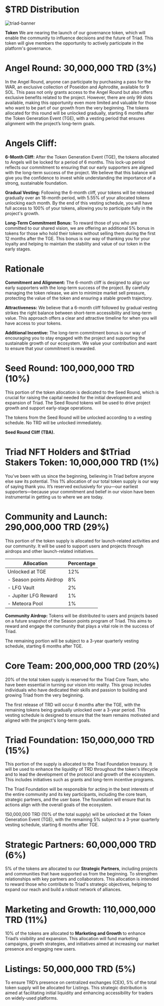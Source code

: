 

<HeroPattern />

# **$TRD Distribution**

![triad-banner](/images/tokenomics.webp)

**Token** We are nearing the launch of our governance token, which will enable the community to influence decisions and the future of Triad. This token will give members the opportunity to actively participate in the platform's governance.

# **Angel Round: 30,000,000 TRD (3%)**
In the Angel Round, anyone can participate by purchasing a pass for the WAR, an exclusive collection of Poseidon and Aphrodite, available for 9 SOL. This pass not only grants access to the Angel Round but also offers exclusive benefits related to the project. However, there are only 99 slots available, making this opportunity even more limited and valuable for those who want to be part of our growth from the very beginning. The tokens allocated for this round will be unlocked gradually, starting 6 months after the Token Generation Event (TGE), with a vesting period that ensures alignment with the project’s long-term goals.

# **Angels Cliff:**

**6-Month Cliff:** After the Token Generation Event (TGE), the tokens allocated to Angels will be locked for a period of 6 months. This lock-up period reflects our commitment to ensuring that our early supporters are aligned with the long-term success of the project. We believe that this balance will give you the confidence to invest while understanding the importance of a strong, sustainable foundation.

**Gradual Vesting:** Following the 6-month cliff, your tokens will be released gradually over an 18-month period, with 5.55% of your allocated tokens unlocking each month. By the end of this vesting schedule, you will have full access to 100% of your tokens, allowing you to participate fully in the project's growth.

**Long-Term Commitment Bonus:** To reward those of you who are committed to our shared vision, we are offering an additional 5% bonus in tokens for those who hold their tokens without selling them during the first 12 months after the TGE. This bonus is our way of thanking you for your loyalty and helping to maintain the stability and value of our token in the early stages.

# **Rationale**

**Commitment and Alignment:** The 6-month cliff is designed to align our early supporters with the long-term success of the project. By carefully managing the token release, we aim to minimize market sell pressure, protecting the value of the token and ensuring a stable growth trajectory.

**Attractiveness:** We believe that a 6-month cliff followed by gradual vesting strikes the right balance between short-term accessibility and long-term value. This approach offers a clear and attractive timeline for when you will have access to your tokens.

**Additional Incentive:** The long-term commitment bonus is our way of encouraging you to stay engaged with the project and supporting the sustainable growth of our ecosystem. We value your contribution and want to ensure that your commitment is rewarded.

# **Seed Round: 100,000,000 TRD (10%)**
This portion of the token allocation is dedicated to the Seed Round, which is crucial for raising the capital needed for the initial development and expansion of Triad. The Seed Round tokens will be used to drive project growth and support early-stage operations.

The tokens from the Seed Round will be unlocked according to a vesting schedule. No TRD will be unlocked immediately.

**Seed Round Cliff**
**(TBA).**

# **Triad NFT Holders and $tTriad Stakers Token: 10,000,000 TRD (1%)**
You’ve been with us since the beginning, believing in Triad before anyone else saw its potential. This 1% allocation of our total token supply is our way of saying thank you. It’s reserved exclusively for you—our earliest supporters—because your commitment and belief in our vision have been instrumental in getting us to where we are today.

# **Community and Launch: 290,000,000 TRD (29%)**

This portion of the token supply is allocated for launch-related activities and our community. It will be used to support users and projects through airdrops and other launch-related initiatives.

| Allocation                   | Percentage |
|------------------------------|------------|
| Unlocked at TGE              | 12%        |
| - Season points Airdrop      | 8%         |
| - LFG Vault                  | 2%         |
| - Jupiter LFG Reward         | 1%         |
| - Meteora Pool               | 1%         |

**Community Airdrop:** Tokens will be distributed to users and projects based on a future snapshot of the Season points program of Triad. This aims to reward and engage the community that plays a vital role in the success of Triad.

The remaining portion will be subject to a 3-year quarterly vesting schedule, starting 6 months after TGE.

# **Core Team: 200,000,000 TRD (20%)**

20% of the total token supply is reserved for the Triad Core Team, who have been essential in turning our vision into reality. This group includes individuals who have dedicated their skills and passion to building and growing Triad from the very beginning.

The first release of TRD will occur 6 months after the TGE, with the remaining tokens being gradually unlocked over a 3-year period. This vesting schedule is designed to ensure that the team remains motivated and aligned with the project's long-term goals.

# **Triad Foundation: 150,000,000 TRD (15%)**

This portion of the supply is allocated to the Triad Foundation treasury. It will be used to enhance the liquidity of TRD throughout the token's lifecycle and to lead the development of the protocol and growth of the ecosystem. This includes initiatives such as grants and long-term incentive programs.

The Triad Foundation will be responsible for acting in the best interests of the entire community and its key participants, including the core team, strategic partners, and the user base. The foundation will ensure that its actions align with the overall goals of the ecosystem.

150,000,000 TRD (10% of the total supply) will be unlocked at the Token Generation Event (TGE), with the remaining 5% subject to a 3-year quarterly vesting schedule, starting 6 months after TGE.

# **Strategic Partners: 60,000,000 TRD (6%)**

5% of the tokens are allocated to our **Strategic Partners**, including projects and communities that have supported us from the beginning. To strengthen relationships with key partners and collaborators. This allocation is intended to reward those who contribute to Triad's strategic objectives, helping to expand our reach and build a robust network of alliances.

# **Marketing and Growth: 110,000,000 TRD (11%)**

10% of the tokens are allocated to **Marketing and Growth** to enhance Triad’s visibility and expansion. This allocation will fund marketing campaigns, growth strategies, and initiatives aimed at increasing our market presence and engaging new users.

# **Listings: 50,000,000 TRD (5%)**

To ensure TRD’s presence on centralized exchanges (CEX), 5% of the total token supply will be allocated for Listings. This strategic distribution is aimed at facilitating initial liquidity and enhancing accessibility for traders on widely-used platforms.

